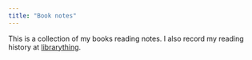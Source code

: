 ```yaml
---
title: "Book notes"
---
```


This is a collection of my books reading notes. I also record my reading history at [librarything](https://www.librarything.com/catalog/vanzaj/yourlibrary).